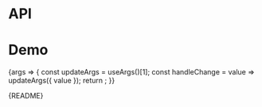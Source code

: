 
<Meta title="Packages/Datepickers/DatePicker" component={DatePicker} />

# API

<ArgsTable />

# Demo

<Canvas>
  <Story
    name="DatePicker"
    args={{ dateStyle: DATE_STYLE_OPTIONS[1], isAnimated: true }}
    argTypes={{
      value: { control: 'date' },
      minValue: { control: 'date' },
      maxValue: { control: 'date' },
      dateStyle: {
        control: 'radio',
        options: DATE_STYLE_OPTIONS,
        table: { category: 'Story' }
      }
    }}
    parameters={{
      design: {
        allowFullscreen: true,
        type: 'figma',
        url: 'https://www.figma.com/file/6g87L4FdKZTA3knt3Rsfdx/Garden?node-id=134%3A32'
      }
    }}
  >
    {args => {
      const updateArgs = useArgs()[1];
      const handleChange = value => updateArgs({ value });
      return <DatePickerStory {...args} onChange={handleChange} />;
    }}
  </Story>
</Canvas>

<Markdown>{README}</Markdown>
